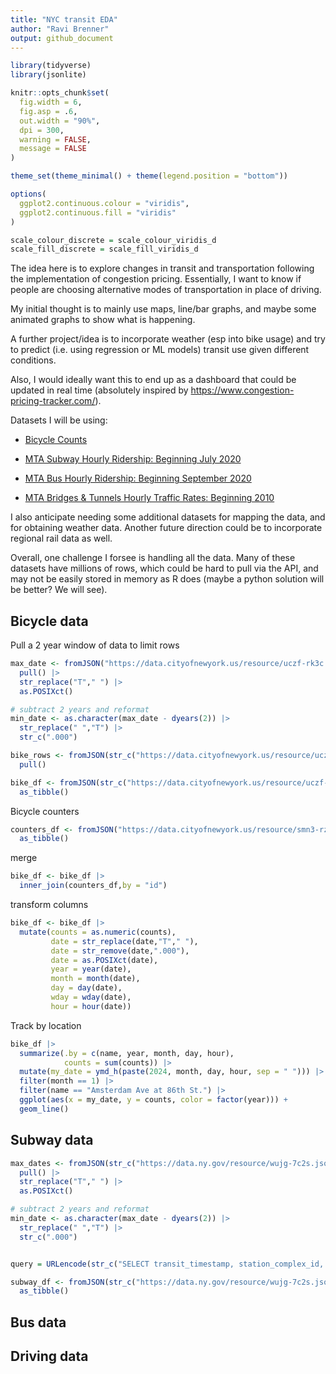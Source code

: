 ```yaml
---
title: "NYC transit EDA"
author: "Ravi Brenner"
output: github_document
---
```


```r
library(tidyverse)
library(jsonlite)

knitr::opts_chunk$set(
  fig.width = 6,
  fig.asp = .6,
  out.width = "90%",
  dpi = 300,
  warning = FALSE,
  message = FALSE
)

theme_set(theme_minimal() + theme(legend.position = "bottom"))

options(
  ggplot2.continuous.colour = "viridis",
  ggplot2.continuous.fill = "viridis"
)

scale_colour_discrete = scale_colour_viridis_d
scale_fill_discrete = scale_fill_viridis_d
```

The idea here is to explore changes in transit and transportation following the implementation of congestion pricing. Essentially, I want to know if people are choosing alternative modes of transportation in place of driving.

My initial thought is to mainly use maps, line/bar graphs, and maybe some animated graphs to show what is happening.

A further project/idea is to incorporate weather (esp into bike usage) and try to predict (i.e. using regression or ML models) transit use given different conditions.

Also, I would ideally want this to end up as a dashboard that could be updated in real time (absolutely inspired by <https://www.congestion-pricing-tracker.com/>).

Datasets I will be using:

-   [Bicycle Counts](https://data.cityofnewyork.us/resource/uczf-rk3c)

-   [MTA Subway Hourly Ridership: Beginning July 2020](https://data.ny.gov/resource/wujg-7c2s)

-   [MTA Bus Hourly Ridership: Beginning September 2020](https://data.ny.gov/resource/kv7t-n8in)

-   [MTA Bridges & Tunnels Hourly Traffic Rates: Beginning 2010](https://data.ny.gov/resource/qzve-kjga)

I also anticipate needing some additional datasets for mapping the data, and for obtaining weather data. Another future direction could be to incorporate regional rail data as well.

Overall, one challenge I forsee is handling all the data. Many of these datasets have millions of rows, which could be hard to pull via the API, and may not be easily stored in memory as R does (maybe a python solution will be better? We will see).

## Bicycle data

Pull a 2 year window of data to limit rows
```r
max_date <- fromJSON("https://data.cityofnewyork.us/resource/uczf-rk3c.json?$select=max(date)") |>
  pull() |>
  str_replace("T"," ") |>
  as.POSIXct()

# subtract 2 years and reformat
min_date <- as.character(max_date - dyears(2)) |>
  str_replace(" ","T") |>
  str_c(".000")

bike_rows <- fromJSON(str_c("https://data.cityofnewyork.us/resource/uczf-rk3c.json?$select=count(id)&$where=date>='",min_date,"'")) |>
  pull()

bike_df <- fromJSON(str_c("https://data.cityofnewyork.us/resource/uczf-rk3c.json?$where=date>='",min_date,"'&$limit=",bike_rows)) |>
  as_tibble()
```

Bicycle counters
```r
counters_df <- fromJSON("https://data.cityofnewyork.us/resource/smn3-rzf9.json") |>
  as_tibble()
```

merge
```r
bike_df <- bike_df |>
  inner_join(counters_df,by = "id")  
```

transform columns
```r
bike_df <- bike_df |>  
  mutate(counts = as.numeric(counts),
         date = str_replace(date,"T"," "),
         date = str_remove(date,".000"),
         date = as.POSIXct(date),
         year = year(date),
         month = month(date),
         day = day(date),
         wday = wday(date),
         hour = hour(date))
```

Track by location
```r
bike_df |>
  summarize(.by = c(name, year, month, day, hour),
            counts = sum(counts)) |>
  mutate(my_date = ymd_h(paste(2024, month, day, hour, sep = " "))) |>
  filter(month == 1) |>
  filter(name == "Amsterdam Ave at 86th St.") |>
  ggplot(aes(x = my_date, y = counts, color = factor(year))) + 
  geom_line()
```



## Subway data
```r
max_dates <- fromJSON(str_c("https://data.ny.gov/resource/wujg-7c2s.json?$query=",URLencode("SELECT max(transit_timestamp)"))) |>
  pull() |>
  str_replace("T"," ") |>
  as.POSIXct()

# subtract 2 years and reformat
min_date <- as.character(max_date - dyears(2)) |>
  str_replace(" ","T") |>
  str_c(".000")


query = URLencode(str_c("SELECT transit_timestamp, station_complex_id, sum(ridership) GROUP BY transit_timestamp, station_complex_id"))

subway_df <- fromJSON(str_c("https://data.ny.gov/resource/wujg-7c2s.json?$query=",query)) |>
  as_tibble()


```


## Bus data

## Driving data

